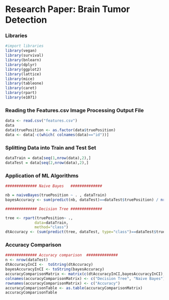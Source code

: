 # Research Paper: Brain Tumor Detection

### Libraries
```r
#import libraries
library(vegan)
library(survival)
library(bnlearn)
library(dplyr)
library(ggplot2)
library(lattice)
library(mice)
library(tableone)
library(caret)
library(rpart)
library(e1071)
```
  
### Reading the Features.csv Image Processing Output File
```r
data <- read.csv("features.csv")
data
data$truePosition <- as.factor(data$truePosition)
data <- data[-c(which( colnames(data)=="id"))]
```


### Splitting Data into Train and Test Set
```r
dataTrain = data[seq(1,nrow(data),2),]
dataTest = data[seq(2,nrow(data),2),]

```

### Application of ML Algorithms
```r

############## Naive Bayes   ##############

nb = naiveBayes(truePosition ~ . , dataTrain)
bayesAccuracy <- sum(predict(nb, dataTest)==dataTest$truePosition) / nrow(dataTest)

############## Decision Tree ##############

tree <- rpart(truePosition~ .,
             data=dataTrain,
             method="class")
dtAccuracy <- (sum(predict(tree, dataTest, type="class")==dataTest$truePosition)) / nrow(dataTest)


```

### Accuracy Comparison
```r
############## Accuracy comparison  ##############
n <- nrow(dataTest)
dtAccuracyInCI <-  toString(dtAccuracy)
bayesAccuracyInCI <- toString(bayesAccuracy)
accuracyComparisonMatrix <- matrix(c(dtAccuracyInCI,bayesAccuracyInCI),ncol=2,byrow=TRUE)
colnames(accuracyComparisonMatrix) <- c("Decision Tree", "Naive Bayes")
rownames(accuracyComparisonMatrix) <- c("Accuracy")
accuracyComparisonTable <- as.table(accuracyComparisonMatrix)
accuracyComparisonTable
```
